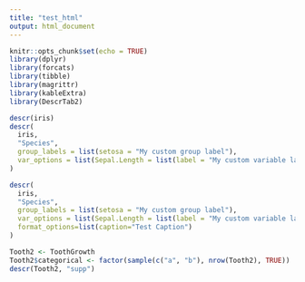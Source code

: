 ```yaml
---
title: "test_html"
output: html_document
---
```


```r
knitr::opts_chunk$set(echo = TRUE)
library(dplyr)
library(forcats)
library(tibble)
library(magrittr)
library(kableExtra)
library(DescrTab2)
```


```r

descr(iris)
descr(
  iris,
  "Species",
  group_labels = list(setosa = "My custom group label"),
  var_options = list(Sepal.Length = list(label = "My custom variable label"))
)

descr(
  iris,
  "Species",
  group_labels = list(setosa = "My custom group label"),
  var_options = list(Sepal.Length = list(label = "My custom variable label")),
  format_options=list(caption="Test Caption")
)

Tooth2 <- ToothGrowth
Tooth2$categorical <- factor(sample(c("a", "b"), nrow(Tooth2), TRUE))
descr(Tooth2, "supp")

```

